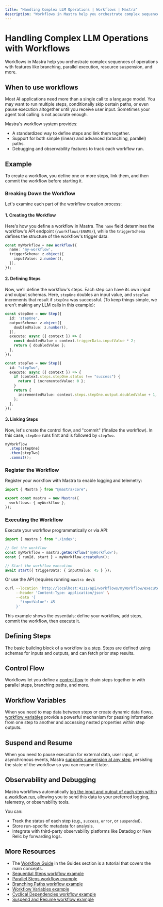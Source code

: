 ```yaml
---
title: "Handling Complex LLM Operations | Workflows | Mastra"
description: "Workflows in Mastra help you orchestrate complex sequences of operations with features like branching, parallel execution, resource suspension, and more."
---
```


# Handling Complex LLM Operations with Workflows

Workflows in Mastra help you orchestrate complex sequences of operations with features like branching, parallel execution, resource suspension, and more.

## When to use workflows

Most AI applications need more than a single call to a language model. You may want to run multiple steps, conditionally skip certain paths, or even pause execution altogether until you receive user input. Sometimes your agent tool calling is not accurate enough.

Mastra's workflow system provides:

- A standardized way to define steps and link them together.
- Support for both simple (linear) and advanced (branching, parallel) paths.
- Debugging and observability features to track each workflow run.

## Example

To create a workflow, you define one or more steps, link them, and then commit the workflow before starting it.

### Breaking Down the Workflow

Let's examine each part of the workflow creation process:

#### 1. Creating the Workflow

Here's how you define a workflow in Mastra. The `name` field determines the workflow's API endpoint (`/workflows/$NAME/`), while the `triggerSchema` defines the structure of the workflow's trigger data:

```ts filename="src/mastra/workflow/index.ts"
const myWorkflow = new Workflow({
  name: 'my-workflow',
  triggerSchema: z.object({
    inputValue: z.number(),
  }),
});
```

#### 2. Defining Steps

Now, we'll define the workflow's steps. Each step can have its own input and output schemas. Here, `stepOne` doubles an input value, and `stepTwo` increments that result if `stepOne` was successful. (To keep things simple, we aren't making any LLM calls in this example):

```ts filename="src/mastra/workflow/index.ts"
const stepOne = new Step({
  id: 'stepOne',
  outputSchema: z.object({
    doubledValue: z.number(),
  }),
  execute: async ({ context }) => {
    const doubledValue = context.triggerData.inputValue * 2;
    return { doubledValue };
  },
});

const stepTwo = new Step({
  id: "stepTwo",
  execute: async ({ context }) => {
    if (context.steps.stepOne.status !== "success") {
      return { incrementedValue: 0 };
    }
    return {
      incrementedValue: context.steps.stepOne.output.doubledValue + 1,
    };
  },
});
```

#### 3. Linking Steps

Now, let's create the control flow, and "commit" (finalize the workflow). In this case, `stepOne` runs first and is followed by `stepTwo`.

```ts filename="src/mastra/workflow/index.ts"
myWorkflow
  .step(stepOne)
  .then(stepTwo)
  .commit();
```

### Register the Workflow

Register your workflow with Mastra to enable logging and telemetry:

```ts showLineNumbers filename="src/mastra/index.ts"
import { Mastra } from "@mastra/core";

export const mastra = new Mastra({
  workflows: { myWorkflow },
});
```

### Executing the Workflow

Execute your workflow programmatically or via API:

```ts showLineNumbers filename="src/mastra/run-workflow.ts" copy
import { mastra } from "./index";

// Get the workflow
const myWorkflow = mastra.getWorkflow('myWorkflow');
const { runId, start } = myWorkflow.createRun();

// Start the workflow execution
await start({ triggerData: { inputValue: 45 } });
```

Or use the API (requires running `mastra dev`):

```bash
curl --location 'http://localhost:4111/api/workflows/myWorkflow/execute' \
     --header 'Content-Type: application/json' \
     --data '{
       "inputValue": 45
     }'
```

This example shows the essentials: define your workflow, add steps, commit the workflow, then execute it.

## Defining Steps

The basic building block of a workflow [is a step](./steps.mdx). Steps are defined using schemas for inputs and outputs, and can fetch prior step results.

## Control Flow

Workflows let you define a [control flow](./control-flow.mdx) to chain steps together in with parallel steps, branching paths, and more.

## Workflow Variables

When you need to map data between steps or create dynamic data flows, [workflow variables](./variables.mdx) provide a powerful mechanism for passing information from one step to another and accessing nested properties within step outputs.

## Suspend and Resume

When you need to pause execution for external data, user input, or asynchronous events, Mastra [supports suspension at any step](./suspend-and-resume.mdx), persisting the state of the workflow so you can resume it later.

## Observability and Debugging

Mastra workflows automatically [log the input and output of each step within a workflow run](../reference/observability/otel-config.mdx), allowing you to send this data to your preferred logging, telemetry, or observability tools.

You can:

- Track the status of each step (e.g., `success`, `error`, or `suspended`).
- Store run-specific metadata for analysis.
- Integrate with third-party observability platforms like Datadog or New Relic by forwarding logs.

## More Resources

- The [Workflow Guide](../guides/04-recruiter.mdx) in the Guides section is a tutorial that covers the main concepts.
- [Sequential Steps workflow example](../../examples/workflows/sequential-steps.mdx)
- [Parallel Steps workflow example](../../examples/workflows/parallel-steps.mdx)
- [Branching Paths workflow example](../../examples/workflows/branching-paths.mdx)
- [Workflow Variables example](../../examples/workflows/workflow-variables.mdx)
- [Cyclical Dependencies workflow example](../../examples/workflows/cyclical-dependencies.mdx)
- [Suspend and Resume workflow example](../../examples/workflows/suspend-and-resume.mdx)

